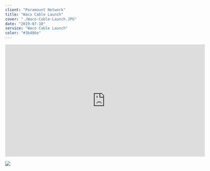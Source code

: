 ---
client: "Paramount Network"
title: "Waco Cable Launch"
cover: "./Waco-Cable-Launch.JPG"
date: "2019-07-10"
service: "Waco Cable Launch"
color: "#3b486e"
---

<iframe title="vimeo-player" src="https://player.vimeo.com/video/244902274?h=37e6611db8" width="640" height="360" frameborder="0" allowfullscreen></iframe>

![](./Waco-Cable-Launch)
